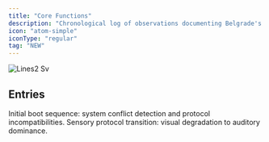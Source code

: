 ```yaml
---
title: "Core Functions"
description: "Chronological log of observations documenting Belgrade's essential operating protocols and fundamental system processes."
icon: "atom-simple"
iconType: "regular"
tag: "NEW"
---
```


![Lines2 Sv](/images/Lines2.svg)

## Entries

<Columns cols={2}>
  <Card title="arrival-sequence-20250930" icon="atom-simple" iconType="regular" href="/cf-01/arrival-sequence-20250930" img="/images/cf-half6.svg" cta="View">
    Initial boot sequence: system conflict detection and protocol incompatibilities.
  </Card>
  <Card title="oslobodjena-dusk-20251001" icon="atom-simple" iconType="regular" href="/cf-01/oslobodjena-dusk-20251001" img="/images/cf-half6.svg" cta="View">
    Sensory protocol transition: visual degradation to auditory dominance.
  </Card>
  
</Columns>

## 